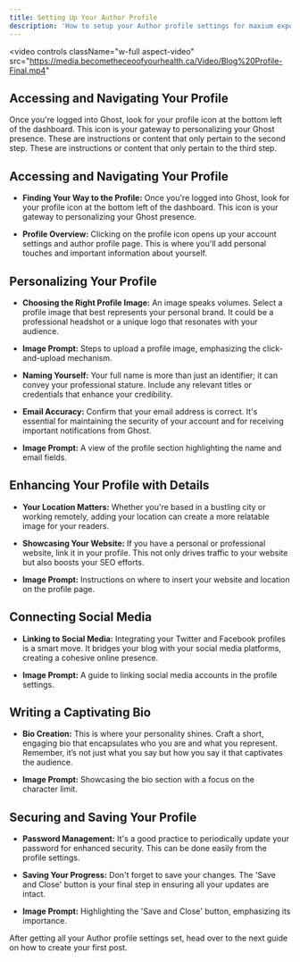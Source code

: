 ```yaml
---
title: Setting Up Your Author Profile
description: 'How to setup your Author profile settings for maxium exposure.'
---
```


<video
  controls
  className="w-full aspect-video"
  src="https://media.becometheceoofyourhealth.ca/Video/Blog%20Profile-Final.mp4"
></video>

## Accessing and Navigating Your Profile
<Steps>
  <Step title="Finding Your Way to the Profile:">
Once you're logged into Ghost, look for your profile icon at the bottom left of the dashboard. This icon is your gateway to personalizing your Ghost presence.
  </Step>
  <Step title="Second Step">
    These are instructions or content that only pertain to the second step.
  </Step>
  <Step title="Third Step">
    These are instructions or content that only pertain to the third step.
  </Step>
</Steps>


## Accessing and Navigating Your Profile

- **Finding Your Way to the Profile:** Once you're logged into Ghost, look for your profile icon at the bottom left of the dashboard. This icon is your gateway to personalizing your Ghost presence.

- **Profile Overview:** Clicking on the profile icon opens up your account settings and author profile page. This is where you'll add personal touches and important information about yourself.

## Personalizing Your Profile

- **Choosing the Right Profile Image:** An image speaks volumes. Select a profile image that best represents your personal brand. It could be a professional headshot or a unique logo that resonates with your audience.

- **Image Prompt:** Steps to upload a profile image, emphasizing the click-and-upload mechanism.

- **Naming Yourself:** Your full name is more than just an identifier; it can convey your professional stature. Include any relevant titles or credentials that enhance your credibility.

- **Email Accuracy:** Confirm that your email address is correct. It's essential for maintaining the security of your account and for receiving important notifications from Ghost.

- **Image Prompt:** A view of the profile section highlighting the name and email fields. 

## Enhancing Your Profile with Details

- **Your Location Matters:** Whether you're based in a bustling city or working remotely, adding your location can create a more relatable image for your readers.

- **Showcasing Your Website:** If you have a personal or professional website, link it in your profile. This not only drives traffic to your website but also boosts your SEO efforts.

- **Image Prompt:** Instructions on where to insert your website and location on the profile page.

## Connecting Social Media

- **Linking to Social Media:** Integrating your Twitter and Facebook profiles is a smart move. It bridges your blog with your social media platforms, creating a cohesive online presence.

- **Image Prompt:** A guide to linking social media accounts in the profile settings.

## Writing a Captivating Bio

- **Bio Creation:** This is where your personality shines. Craft a short, engaging bio that encapsulates who you are and what you represent. Remember, it’s not just what you say but how you say it that captivates the audience.

- **Image Prompt:** Showcasing the bio section with a focus on the character limit.

## Securing and Saving Your Profile

- **Password Management:** It's a good practice to periodically update your password for enhanced security. This can be done easily from the profile settings.

- **Saving Your Progress:** Don't forget to save your changes. The 'Save and Close' button is your final step in ensuring all your updates are intact.

- **Image Prompt:** Highlighting the 'Save and Close' button, emphasizing its importance.

After getting all your Author profile settings set, head over to the next guide on how to create your first post.

